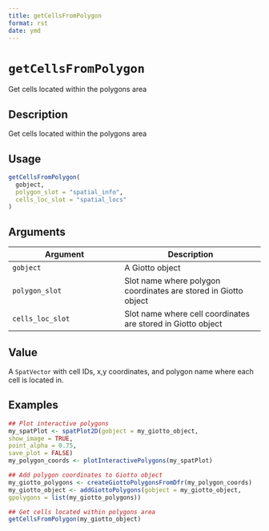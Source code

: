 ```yaml
--- 
title: getCellsFromPolygon 
format: rst 
date: ymd 
--- 
```

# `getCellsFromPolygon`

Get cells located within the polygons area


## Description

Get cells located within the polygons area


## Usage

```r
getCellsFromPolygon(
  gobject,
  polygon_slot = "spatial_info",
  cells_loc_slot = "spatial_locs"
)
```


## Arguments

Argument      |Description
------------- |----------------
`gobject`     |     A Giotto object
`polygon_slot`     |     Slot name where polygon coordinates are stored in Giotto object
`cells_loc_slot`     |     Slot name where cell coordinates are stored in Giotto object


## Value

A `SpatVector` with cell IDs, x,y coordinates, and polygon name where
 each cell is located in.


## Examples

```r
## Plot interactive polygons
my_spatPlot <- spatPlot2D(gobject = my_giotto_object,
show_image = TRUE,
point_alpha = 0.75,
save_plot = FALSE)
my_polygon_coords <- plotInteractivePolygons(my_spatPlot)

## Add polygon coordinates to Giotto object
my_giotto_polygons <- createGiottoPolygonsFromDfr(my_polygon_coords)
my_giotto_object <- addGiottoPolygons(gobject = my_giotto_object,
gpolygons = list(my_giotto_polygons))

## Get cells located within polygons area
getCellsFromPolygon(my_giotto_object)
```


